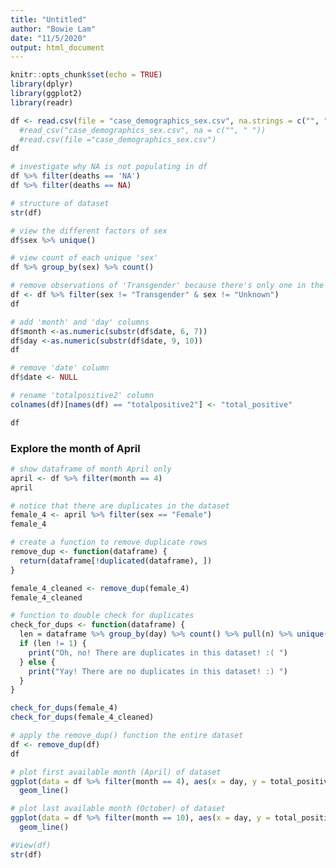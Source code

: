 ```yaml
---
title: "Untitled"
author: "Bowie Lam"
date: "11/5/2020"
output: html_document
---
```


```r
knitr::opts_chunk$set(echo = TRUE)
library(dplyr)
library(ggplot2)
library(readr)
```

```r
df <- read.csv(file = "case_demographics_sex.csv", na.strings = c("", ".", "NA", " ", "None"))
  #read_csv("case_demographics_sex.csv", na = c("", " "))
  #read.csv(file ="case_demographics_sex.csv")
df
```

```r
# investigate why NA is not populating in df
df %>% filter(deaths == 'NA')
df %>% filter(deaths == NA)
```

```r
# structure of dataset
str(df)
```

```r
# view the different factors of sex
df$sex %>% unique()
```

```r
# view count of each unique 'sex'
df %>% group_by(sex) %>% count()
```

```r
# remove observations of 'Transgender' because there's only one in the dataset and also remove 'Unknown'
df <- df %>% filter(sex != "Transgender" & sex != "Unknown")
df
```


```r
# add 'month' and 'day' columns
df$month <-as.numeric(substr(df$date, 6, 7))
df$day <-as.numeric(substr(df$date, 9, 10))
df
```

```r
# remove 'date' column
df$date <- NULL

# rename 'totalpositive2' column
colnames(df)[names(df) == "totalpositive2"] <- "total_positive"

df
```

### Explore the month of April

```r
# show dataframe of month April only
april <- df %>% filter(month == 4)
april
```

```r
# notice that there are duplicates in the dataset
female_4 <- april %>% filter(sex == "Female")
female_4
```

```r
# create a function to remove duplicate rows
remove_dup <- function(dataframe) {
  return(dataframe[!duplicated(dataframe), ])
}
```

```r
female_4_cleaned <- remove_dup(female_4)
female_4_cleaned
```

```r
# function to double check for duplicates
check_for_dups <- function(dataframe) {
  len = dataframe %>% group_by(day) %>% count() %>% pull(n) %>% unique() %>% length()
  if (len != 1) {
    print("Oh, no! There are duplicates in this dataset! :( ")
  } else {
    print("Yay! There are no duplicates in this dataset! :) ")
  }
}

check_for_dups(female_4)
check_for_dups(female_4_cleaned)
```

```r
# apply the remove_dup() function the entire dataset
df <- remove_dup(df)
df
```

```r
# plot first available month (April) of dataset
ggplot(data = df %>% filter(month == 4), aes(x = day, y = total_positive, color = sex, group = sex)) +
  geom_line()
```

```r
# plot last available month (October) of dataset
ggplot(data = df %>% filter(month == 10), aes(x = day, y = total_positive, color = sex, group = sex)) +
  geom_line()
```

```r
#View(df)
str(df)
```






